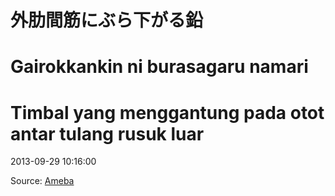 # 外肋間筋にぶら下がる鉛  
# Gairokkankin ni burasagaru namari  
# Timbal yang menggantung pada otot antar tulang rusuk luar  

2013-09-29 10:16:00

Source: [Ameba](https://ameblo.jp/arihara6/amemberentry-11624088190.html)